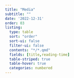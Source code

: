 ```yaml
---
title: "Media"
subtitle: ""
date: '2022-12-31'
order: 03
listing:
  type: table
  sort: "order"
  sort-ui: false
  filter-ui: false
  contents: "*/*.qmd"
  fields: [title,reading-time]
  table-striped: true
  table-hover: true
  categories: numbered
---
```


